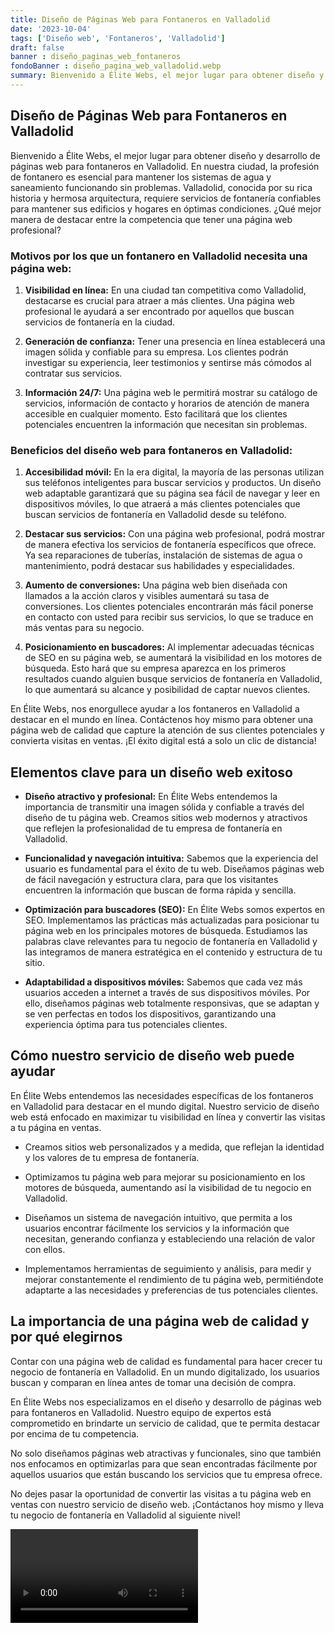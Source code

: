 ```yaml
---
title: Diseño de Páginas Web para Fontaneros en Valladolid
date: '2023-10-04'
tags: ['Diseño web', 'Fontaneros', 'Valladolid']
draft: false
banner : diseño_paginas_web_fontaneros
fondoBanner : diseño_pagina_web_valladolid.webp
summary: Bienvenido a Élite Webs, el mejor lugar para obtener diseño y desarrollo de páginas web para fontaneros en Valladolid. En nuestra ciudad, la profesión de fontanero es esencial para mantener los sistemas de agua y saneamiento funcionando sin problemas. Valladolid, conocida por su rica historia y hermosa arquitectura, requiere servicios de fontanería confiables para mantener sus edificios y hogares en óptimas condiciones. ¿Qué mejor manera de destacar entre la competencia que tener una página web profesional?
---
```


## Diseño de Páginas Web para Fontaneros en Valladolid

Bienvenido a Élite Webs, el mejor lugar para obtener diseño y desarrollo de páginas web para fontaneros en Valladolid. En nuestra ciudad, la profesión de fontanero es esencial para mantener los sistemas de agua y saneamiento funcionando sin problemas. Valladolid, conocida por su rica historia y hermosa arquitectura, requiere servicios de fontanería confiables para mantener sus edificios y hogares en óptimas condiciones. ¿Qué mejor manera de destacar entre la competencia que tener una página web profesional?

### Motivos por los que un fontanero en Valladolid necesita una página web:

1. **Visibilidad en línea:** En una ciudad tan competitiva como Valladolid, destacarse es crucial para atraer a más clientes. Una página web profesional le ayudará a ser encontrado por aquellos que buscan servicios de fontanería en la ciudad.

2. **Generación de confianza:** Tener una presencia en línea establecerá una imagen sólida y confiable para su empresa. Los clientes podrán investigar su experiencia, leer testimonios y sentirse más cómodos al contratar sus servicios.

3. **Información 24/7:** Una página web le permitirá mostrar su catálogo de servicios, información de contacto y horarios de atención de manera accesible en cualquier momento. Esto facilitará que los clientes potenciales encuentren la información que necesitan sin problemas.

### Beneficios del diseño web para fontaneros en Valladolid:

1. **Accesibilidad móvil:** En la era digital, la mayoría de las personas utilizan sus teléfonos inteligentes para buscar servicios y productos. Un diseño web adaptable garantizará que su página sea fácil de navegar y leer en dispositivos móviles, lo que atraerá a más clientes potenciales que buscan servicios de fontanería en Valladolid desde su teléfono.

2. **Destacar sus servicios:** Con una página web profesional, podrá mostrar de manera efectiva los servicios de fontanería específicos que ofrece. Ya sea reparaciones de tuberías, instalación de sistemas de agua o mantenimiento, podrá destacar sus habilidades y especialidades.

3. **Aumento de conversiones:** Una página web bien diseñada con llamados a la acción claros y visibles aumentará su tasa de conversiones. Los clientes potenciales encontrarán más fácil ponerse en contacto con usted para recibir sus servicios, lo que se traduce en más ventas para su negocio.

4. **Posicionamiento en buscadores:** Al implementar adecuadas técnicas de SEO en su página web, se aumentará la visibilidad en los motores de búsqueda. Esto hará que su empresa aparezca en los primeros resultados cuando alguien busque servicios de fontanería en Valladolid, lo que aumentará su alcance y posibilidad de captar nuevos clientes.

En Élite Webs, nos enorgullece ayudar a los fontaneros en Valladolid a destacar en el mundo en línea. Contáctenos hoy mismo para obtener una página web de calidad que capture la atención de sus clientes potenciales y convierta visitas en ventas. ¡El éxito digital está a solo un clic de distancia!

<GifSeo />

<Cta />

## Elementos clave para un diseño web exitoso

- **Diseño atractivo y profesional:** En Élite Webs entendemos la importancia de transmitir una imagen sólida y confiable a través del diseño de tu página web. Creamos sitios web modernos y atractivos que reflejen la profesionalidad de tu empresa de fontanería en Valladolid.

- **Funcionalidad y navegación intuitiva:** Sabemos que la experiencia del usuario es fundamental para el éxito de tu web. Diseñamos páginas web de fácil navegación y estructura clara, para que los visitantes encuentren la información que buscan de forma rápida y sencilla.

- **Optimización para buscadores (SEO):** En Élite Webs somos expertos en SEO. Implementamos las prácticas más actualizadas para posicionar tu página web en los principales motores de búsqueda. Estudiamos las palabras clave relevantes para tu negocio de fontanería en Valladolid y las integramos de manera estratégica en el contenido y estructura de tu sitio.

- **Adaptabilidad a dispositivos móviles:** Sabemos que cada vez más usuarios acceden a internet a través de sus dispositivos móviles. Por ello, diseñamos páginas web totalmente responsivas, que se adaptan y se ven perfectas en todos los dispositivos, garantizando una experiencia óptima para tus potenciales clientes.

## Cómo nuestro servicio de diseño web puede ayudar

En Élite Webs entendemos las necesidades específicas de los fontaneros en Valladolid para destacar en el mundo digital. Nuestro servicio de diseño web está enfocado en maximizar tu visibilidad en línea y convertir las visitas a tu página en ventas.

- Creamos sitios web personalizados y a medida, que reflejan la identidad y los valores de tu empresa de fontanería.

- Optimizamos tu página web para mejorar su posicionamiento en los motores de búsqueda, aumentando así la visibilidad de tu negocio en Valladolid.

- Diseñamos un sistema de navegación intuitivo, que permita a los usuarios encontrar fácilmente los servicios y la información que necesitan, generando confianza y estableciendo una relación de valor con ellos.

- Implementamos herramientas de seguimiento y análisis, para medir y mejorar constantemente el rendimiento de tu página web, permitiéndote adaptarte a las necesidades y preferencias de tus potenciales clientes.

## La importancia de una página web de calidad y por qué elegirnos

Contar con una página web de calidad es fundamental para hacer crecer tu negocio de fontanería en Valladolid. En un mundo digitalizado, los usuarios buscan y comparan en línea antes de tomar una decisión de compra.

En Élite Webs nos especializamos en el diseño y desarrollo de páginas web para fontaneros en Valladolid. Nuestro equipo de expertos está comprometido en brindarte un servicio de calidad, que te permita destacar por encima de tu competencia.

No solo diseñamos páginas web atractivas y funcionales, sino que también nos enfocamos en optimizarlas para que sean encontradas fácilmente por aquellos usuarios que están buscando los servicios que tu empresa ofrece.

No dejes pasar la oportunidad de convertir las visitas a tu página web en ventas con nuestro servicio de diseño web. ¡Contáctanos hoy mismo y lleva tu negocio de fontanería en Valladolid al siguiente nivel!

<Video />

<CtaBot job='Fontaneros' city='Valladolid'/>

<Gmaps query='Valladolid+españa+maps' />